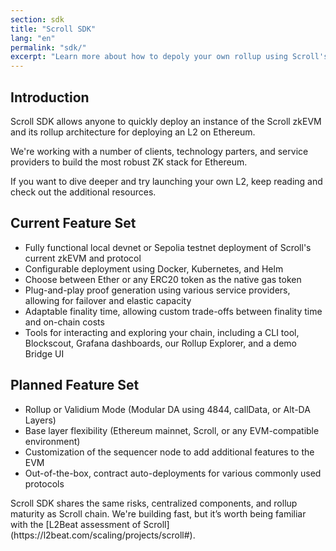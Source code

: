 ```yaml
---
section: sdk
title: "Scroll SDK"
lang: "en"
permalink: "sdk/"
excerpt: "Learn more about how to depoly your own rollup using Scroll's zkEVM"
---
```



## Introduction

Scroll SDK allows anyone to quickly deploy an instance of the Scroll zkEVM and its rollup architecture for deploying an L2 on Ethereum.

We're working with a number of clients, technology parters, and service providers to build the most robust ZK stack for Ethereum.

If you want to dive deeper and try launching your own L2, keep reading and check out the additional resources.

## Current Feature Set

- Fully functional local devnet or Sepolia testnet deployment of Scroll's current zkEVM and protocol
- Configurable deployment using Docker, Kubernetes, and Helm
- Choose between Ether or any ERC20 token as the native gas token
- Plug-and-play proof generation using various service providers, allowing for failover and elastic capacity
- Adaptable finality time, allowing custom trade-offs between finality time and on-chain costs
- Tools for interacting and exploring your chain, including a CLI tool, Blockscout, Grafana dashboards, our Rollup Explorer, and a demo Bridge UI

## Planned Feature Set

- Rollup or Validium Mode (Modular DA using 4844, callData, or Alt-DA Layers)
- Base layer flexibility (Ethereum mainnet, Scroll, or any EVM-compatible environment)
- Customization of the sequencer node to add additional features to the EVM
- Out-of-the-box, contract auto-deployments for various commonly used protocols

<Aside type="danger">
Scroll SDK shares the same risks, centralized components, and rollup maturity as Scroll chain. We're building fast, but it’s worth being familiar with the [L2Beat assessment of Scroll](https://l2beat.com/scaling/projects/scroll#).
</Aside>

<div class="navs" class="flex flex-col flex-wrap items-center md:flex-row md:gap-8 md:items-start">
  <NavCard
    icon={StartSvg}
    name="Scroll SDK FAQ"
    content="Get answers to the most asked questions about Scroll SDK"
    link="/en/sdk/early-access-program"
  />
  <NavCard
    icon={DevelopSvg}
    name="Technical Stack"
    content="Learn more about the specifics of running Scroll SDK"
    link="/en/sdk/early-access-program"
  />
  <NavCard
    icon={LearnSvg}
    name="Run a Local Devnet"
    content="Get started by running a devnet on your local machine."
    link="/en/sdk/guides/run-on-arm64-mac"
  />
</div>
